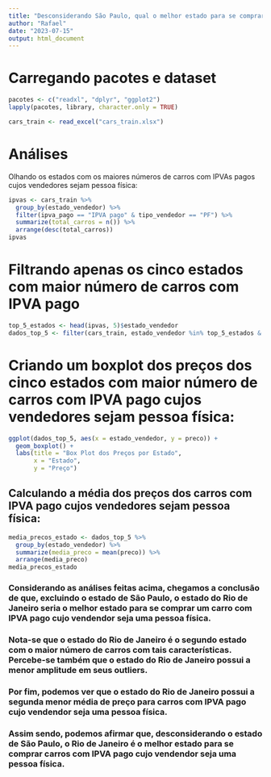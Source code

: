 ---
title: "Desconsiderando São Paulo, qual o melhor estado para se comprar carros de pessoas física que estejam com o ipva pago?"
author: "Rafael"
date: "2023-07-15"
output: html_document
---
# Carregando pacotes e dataset
```{r package, message=FALSE, results='hide'}
pacotes <- c("readxl", "dplyr", "ggplot2")
lapply(pacotes, library, character.only = TRUE)
```
```{r load}
cars_train <- read_excel("cars_train.xlsx")
```

# Análises
Olhando os estados com os maiores números de carros com IPVAs pagos cujos vendedores sejam pessoa física:
```{r table}
ipvas <- cars_train %>%
  group_by(estado_vendedor) %>%
  filter(ipva_pago == "IPVA pago" & tipo_vendedor == "PF") %>%
  summarize(total_carros = n()) %>%
  arrange(desc(total_carros))
ipvas
```

# Filtrando apenas os cinco estados com maior número de carros com IPVA pago
```{r table2}
top_5_estados <- head(ipvas, 5)$estado_vendedor
dados_top_5 <- filter(cars_train, estado_vendedor %in% top_5_estados & ipva_pago == "IPVA pago")
```

# Criando um boxplot dos preços dos cinco estados com maior número de carros com IPVA pago cujos vendedores sejam pessoa física:
```{r table3}
ggplot(dados_top_5, aes(x = estado_vendedor, y = preco)) +
  geom_boxplot() +
  labs(title = "Box Plot dos Preços por Estado",
       x = "Estado",
       y = "Preço")
```

## Calculando a média dos preços dos carros com IPVA pago cujos vendedores sejam pessoa física:
```{r media}
media_precos_estado <- dados_top_5 %>%
  group_by(estado_vendedor) %>%
  summarize(media_preco = mean(preco)) %>%
  arrange(media_preco)
media_precos_estado
```


### Considerando as análises feitas acima, chegamos a conclusão de que, excluindo o estado de São Paulo, o estado do Rio de Janeiro seria o melhor estado para se comprar um carro com IPVA pago cujo vendendor seja uma pessoa física.

### Nota-se que o estado do Rio de Janeiro é o segundo estado com o maior número de carros com tais características. Percebe-se também que o estado do Rio de Janeiro possui a menor amplitude em seus outliers.

### Por fim, podemos ver que o estado do Rio de Janeiro possui a segunda menor média de preço para carros com IPVA pago cujo vendendor seja uma pessoa física.

### Assim sendo, podemos afirmar que, desconsiderando o estado de São Paulo, o Rio de Janeiro é o melhor estado para se comprar carros com IPVA pago cujo vendendor seja uma pessoa física.
